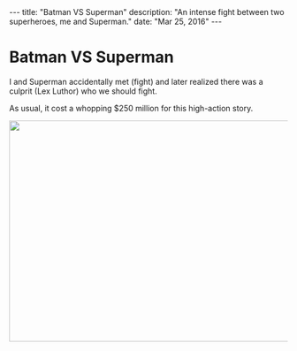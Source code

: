 
<TitleBar title='Blog'/>
---
title: "Batman VS Superman"
description: "An intense fight between two superheroes, me and Superman."
date: "Mar 25, 2016"
---

# Batman VS Superman

I and Superman accidentally met (fight) and later realized there was a culprit (Lex Luthor) who we should fight.

As usual, it cost a whopping $250 million for this high-action story.


<Image src="/blog-images/claywizAIfollowattack.gif" width='600' height='400'/>
